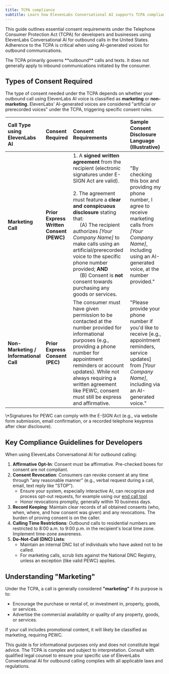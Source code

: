 ```yaml
---
title: TCPA compliance
subtitle: Learn how ElevenLabs Conversational AI supports TCPA compliance
---
```


This guide outlines essential consent requirements under the Telephone Consumer Protection Act (TCPA) for developers and businesses using ElevenLabs Conversational AI for outbound calls in the United States. Adherence to the TCPA is critical when using AI-generated voices for outbound communications.

<Note>
  The TCPA primarily governs **outbound** calls and texts. It does not generally apply to inbound
  communications initiated by the consumer.
</Note>

## Types of Consent Required

The type of consent needed under the TCPA depends on whether your outbound call using ElevenLabs AI voice is classified as **marketing** or **non-marketing**. ElevenLabs' AI-generated voices are considered "artificial or prerecorded voices" under the TCPA, triggering specific consent rules.

| Call Type using ElevenLabs AI          | Consent Required                         | Consent Requirements                                                                                                                                                                                                                                                                                                                                                                                                                                                                              | Sample Consent Disclosure Language (Illustrative)                                                                                                                                   |
| :------------------------------------- | :--------------------------------------- | :------------------------------------------------------------------------------------------------------------------------------------------------------------------------------------------------------------------------------------------------------------------------------------------------------------------------------------------------------------------------------------------------------------------------------------------------------------------------------------------------ | :---------------------------------------------------------------------------------------------------------------------------------------------------------------------------------- |
| **Marketing Call**                     | **Prior Express Written Consent (PEWC)** | 1. A **signed written agreement** from the recipient (electronic signatures under E-SIGN Act are valid).<br /><br />2. The agreement must feature a **clear and conspicuous disclosure** stating that:<br />&nbsp;&nbsp;&nbsp;&nbsp; (A) The recipient authorizes _[Your Company Name]_ to make calls using an artificial/prerecorded voice to the specific phone number provided; **AND**<br />&nbsp;&nbsp;&nbsp;&nbsp; (B) Consent is **not** consent towards purchasing any goods or services. | "By checking this box and providing my phone number, I agree to receive marketing calls from _[Your Company Name]_, including using an AI-generated voice, at the number provided." |
| **Non-Marketing / Informational Call** | **Prior Express Consent (PEC)**          | The consumer must have given permission to be contacted at the number provided for informational purposes (e.g., providing a phone number for appointment reminders or account updates). While not always requiring a written agreement like PEWC, consent must still be express and affirmative.                                                                                                                                                                                                 | "Please provide your phone number if you'd like to receive [e.g., appointment reminders, service updates] from _[Your Company Name]_, including via an AI-generated voice."         |

<Note>
  \*Signatures for PEWC can comply with the E-SIGN Act (e.g., via website form submission, email
  confirmation, or a recorded telephone keypress after clear disclosure).
</Note>

## Key Compliance Guidelines for Developers

When using ElevenLabs Conversational AI for outbound calling:

1.  **Affirmative Opt-In**: Consent must be affirmative. Pre-checked boxes for consent are not compliant.
2.  **Consent Revocation**: Consumers can revoke consent at any time through "any reasonable manner" (e.g., verbal request during a call, email, text reply like "STOP").
    - Ensure your system, especially interactive AI, can recognize and process opt-out requests, for example using our [end call tool](/docs/)
    - Honor revocations promptly, generally within 10 business days.
3.  **Record Keeping**: Maintain clear records of all obtained consents (who, when, where, and how consent was given) and any revocations. The burden of proving consent is on the caller.
4.  **Calling Time Restrictions**: Outbound calls to residential numbers are restricted to 8:00 a.m. to 9:00 p.m. in the recipient's local time zone. Implement time-zone awareness.
5.  **Do-Not-Call (DNC) Lists**:
    - Maintain an internal DNC list of individuals who have asked not to be called.
    - For marketing calls, scrub lists against the National DNC Registry, unless an exception (like valid PEWC) applies.

## Understanding "Marketing"

Under the TCPA, a call is generally considered **"marketing"** if its purpose is to:

- Encourage the purchase or rental of, or investment in, property, goods, or services.
- Advertise the commercial availability or quality of any property, goods, or services.

If your call includes promotional content, it will likely be classified as marketing, requiring PEWC.

<Warning title="Legal Disclaimer">
  This guide is for informational purposes only and does not constitute legal advice. The TCPA is
  complex and subject to interpretation. Consult with qualified legal counsel to ensure your
  specific use of ElevenLabs Conversational AI for outbound calling complies with all applicable
  laws and regulations.
</Warning>
